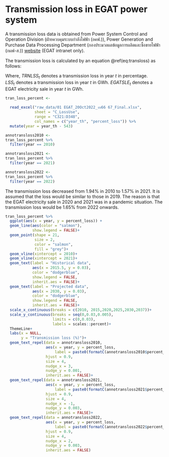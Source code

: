 # Transmission loss in EGAT power system

A transmission loss data is obtained from Power System Control and Operation Division (ฝ่ายควบคุมระบบกำลังไฟฟ้า (อคฟ.)),
Power Generation and Purchase Data Processing Department (กองประมวลผลข้อมูลการผลิตและซื้อขายไฟฟ้า (กผฟ-ส.)) [website](http://control.egat.co.th/gpddwebsite/ReportYear_Table_01.aspx) (EGAT intranet only).\

The transmission loss is calculated by an equation \@ref(eq:transloss) as follows:

\begin{equation}


TRNLSS_{t}  = \frac{LSS_{t}}{EGATSLE_{t}}
(\#eq:transloss)


\end{equation}

Where, $TRNLSS_{t}$ denotes a transmission loss in year $t$ in percentage.\
$LSS_{t}$ denotes a transmission loss in year $t$ in GWh.
$EGATSLE_{t}$ denotes a EGAT electricity sale in year $t$ in GWh.

```r
tran_loss_percent <- 
  
  read_excel("raw_data/01 EGAT_20Oct2022_งบ66 67_Final.xlsx",
             sheet = "C_LossUse",
             range = "C321:D348",
             col_names = c("year_th", "percent_loss")) %>% 
  mutate(year = year_th - 543)
```
```r

annotransloss2010 <-
tran_loss_percent %>% 
  filter(year == 2010)

annotransloss2021 <-
tran_loss_percent %>% 
  filter(year == 2021)

annotransloss2022 <-
tran_loss_percent %>% 
  filter(year == 2022)
```

The transmission loss decreased from 1.94% in 2010 to 1.57% in 2021. It is assumed that the loss would be similar to those in 2019. The reason is that the EGAT electricity sale in 2020 and 2021 was in a pandemic situation. The transmission loss would be 1.65% from 2022 onwards.

```r

tran_loss_percent %>%
  ggplot(aes(x = year, y = percent_loss)) +
  geom_line(aes(color = "salmon"),
            show.legend = FALSE)+
  geom_point(shape = 21,
             size = 2,
             color = "salmon",
             fill = "grey")+
  geom_vline(xintercept = 2010)+
  geom_vline(xintercept = 2021)+
  geom_text(label = "Historical data",
            aes(x = 2015.5, y = 0.03),
            color = "dodgerblue",
            show.legend = FALSE,
            inherit.aes = FALSE)+
  geom_text(label = "Projected data",
            aes(x = 2030, y = 0.03),
            color = "dodgerblue",
            show.legend = FALSE,
            inherit.aes = FALSE)+
  scale_x_continuous(breaks = c(2010, 2015,2020,2025,2030,2037))+
  scale_y_continuous(breaks = seq(0,0.03,0.005),
                     limits = c(0,0.03),
                     labels = scales::percent)+
  ThemeLine+
  labs(x = NULL,
       y = "Transmission loss (%)")+
  geom_text_repel(data = annotransloss2010,
                  aes(x = year, y = percent_loss,
                      label = paste0(formatC(annotransloss2010$percent_loss*100, format = "g", digits = 3), " %")),
                  hjust = 0.9,
                  size = 4,
                  nudge_x = 3,
                  nudge_y = 0.001,
                  inherit.aes = FALSE)+
  geom_text_repel(data = annotransloss2021,
                  aes(x = year, y = percent_loss,
                      label = paste0(formatC(annotransloss2021$percent_loss*100, format = "g", digits = 3), " %")),
                  hjust = 0.9,
                  size = 4,
                  nudge_x = -1,
                  nudge_y = 0.003,
                  inherit.aes = FALSE)+
  geom_text_repel(data = annotransloss2022,
                  aes(x = year, y = percent_loss,
                      label = paste0(formatC(annotransloss2022$percent_loss*100, format = "g", digits = 3), " %")),
                  hjust = 0.9,
                  size = 4,
                  nudge_x = 2,
                  nudge_y = 0.003,
                  inherit.aes = FALSE)
  
```

